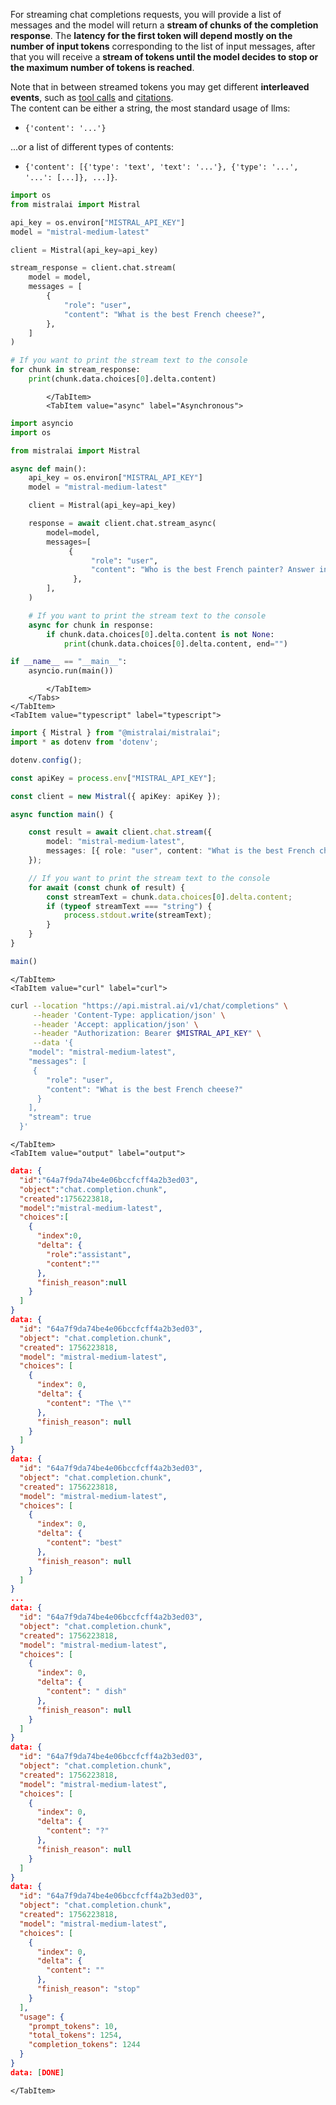 
For streaming chat completions requests, you will provide a list of messages and the model will return a **stream of chunks of the completion response**.
The **latency for the first token will depend mostly on the number of input tokens** corresponding to the list of input messages, after that you will receive a **stream of tokens until the model decides to stop or the maximum number of tokens is reached**.

Note that in between streamed tokens you may get different **interleaved events**, such as [tool calls](./function-calling) and [citations](./citations).  
The content can be either a string, the most standard usage of llms:
- `{'content': '...'}`  

...or a list of different types of contents:
- `{'content': [{'type': 'text', 'text': '...'}, {'type': '...', '...': [...]}, ...]}`.

<Tabs groupId="code">
    <TabItem value="python" label="python" default>
        <Tabs groupId="syn">
            <TabItem value="sync" label="Synchronous" default>

```python
import os
from mistralai import Mistral

api_key = os.environ["MISTRAL_API_KEY"]
model = "mistral-medium-latest"

client = Mistral(api_key=api_key)

stream_response = client.chat.stream(
    model = model,
    messages = [
        {
            "role": "user",
            "content": "What is the best French cheese?",
        },
    ]
)

# If you want to print the stream text to the console
for chunk in stream_response:
    print(chunk.data.choices[0].delta.content)
```

            </TabItem>
            <TabItem value="async" label="Asynchronous">

```py
import asyncio
import os

from mistralai import Mistral

async def main():
    api_key = os.environ["MISTRAL_API_KEY"]
    model = "mistral-medium-latest"

    client = Mistral(api_key=api_key)

    response = await client.chat.stream_async(
        model=model,
        messages=[
             {
                  "role": "user",
                  "content": "Who is the best French painter? Answer in JSON.",
              },
        ],
    )

    # If you want to print the stream text to the console
    async for chunk in response:
        if chunk.data.choices[0].delta.content is not None:
            print(chunk.data.choices[0].delta.content, end="")

if __name__ == "__main__":
    asyncio.run(main())
```

            </TabItem>
        </Tabs>
    </TabItem>
    <TabItem value="typescript" label="typescript">

```typescript
import { Mistral } from "@mistralai/mistralai";
import * as dotenv from 'dotenv';

dotenv.config();

const apiKey = process.env["MISTRAL_API_KEY"];

const client = new Mistral({ apiKey: apiKey });

async function main() {

    const result = await client.chat.stream({
        model: "mistral-medium-latest",
        messages: [{ role: "user", content: "What is the best French cheese?" }],
    });

    // If you want to print the stream text to the console
    for await (const chunk of result) {
        const streamText = chunk.data.choices[0].delta.content;
        if (typeof streamText === "string") {
            process.stdout.write(streamText);
        }
    }
}

main()
```

    </TabItem>
    <TabItem value="curl" label="curl">

```bash
curl --location "https://api.mistral.ai/v1/chat/completions" \
     --header 'Content-Type: application/json' \
     --header 'Accept: application/json' \
     --header "Authorization: Bearer $MISTRAL_API_KEY" \
     --data '{
    "model": "mistral-medium-latest",
    "messages": [
     {
        "role": "user",
        "content": "What is the best French cheese?"
      }
    ],
    "stream": true
  }'
```

    </TabItem>
    <TabItem value="output" label="output">

```json
data: {
  "id":"64a7f9da74be4e06bccfcff4a2b3ed03",
  "object":"chat.completion.chunk",
  "created":1756223818,
  "model":"mistral-medium-latest",
  "choices":[
    {
      "index":0,
      "delta": {
        "role":"assistant",
        "content":""
      },
      "finish_reason":null
    }
  ]
}
data: {
  "id": "64a7f9da74be4e06bccfcff4a2b3ed03",
  "object": "chat.completion.chunk",
  "created": 1756223818,
  "model": "mistral-medium-latest",
  "choices": [
    {
      "index": 0,
      "delta": {
        "content": "The \""
      },
      "finish_reason": null
    }
  ]
}
data: {
  "id": "64a7f9da74be4e06bccfcff4a2b3ed03",
  "object": "chat.completion.chunk",
  "created": 1756223818,
  "model": "mistral-medium-latest",
  "choices": [
    {
      "index": 0,
      "delta": {
        "content": "best"
      },
      "finish_reason": null
    }
  ]
}
...
data: {
  "id": "64a7f9da74be4e06bccfcff4a2b3ed03",
  "object": "chat.completion.chunk",
  "created": 1756223818,
  "model": "mistral-medium-latest",
  "choices": [
    {
      "index": 0,
      "delta": {
        "content": " dish"
      },
      "finish_reason": null
    }
  ]
}
data: {
  "id": "64a7f9da74be4e06bccfcff4a2b3ed03",
  "object": "chat.completion.chunk",
  "created": 1756223818,
  "model": "mistral-medium-latest",
  "choices": [
    {
      "index": 0,
      "delta": {
        "content": "?"
      },
      "finish_reason": null
    }
  ]
}
data: {
  "id": "64a7f9da74be4e06bccfcff4a2b3ed03",
  "object": "chat.completion.chunk",
  "created": 1756223818,
  "model": "mistral-medium-latest",
  "choices": [
    {
      "index": 0,
      "delta": {
        "content": ""
      },
      "finish_reason": "stop"
    }
  ],
  "usage": {
    "prompt_tokens": 10,
    "total_tokens": 1254,
    "completion_tokens": 1244
  }
}
data: [DONE]
```

    </TabItem>
</Tabs>